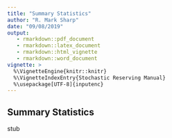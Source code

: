 ```yaml
---
title: "Summary Statistics"
author: "R. Mark Sharp"
date: "09/08/2019"
output: 
   - rmarkdown::pdf_document
   - rmarkdown::latex_document
   - rmarkdown::html_vignette
   - rmarkdown::word_document
vignette: >
  %\VignetteEngine{knitr::knitr}
  %\VignetteIndexEntry{Stochastic Reserving Manual}
  %\usepackage[UTF-8]{inputenc}
---
```


## Summary Statistics  
stub
